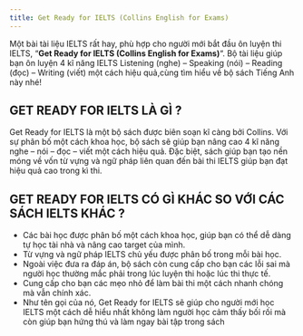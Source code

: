 ---
title: Get Ready for IELTS (Collins English for Exams)
---

Một bài tài liệu IELTS rất hay, phù hợp cho người mới bắt đầu ôn luyện thi IELTS, “**Get Ready for IELTS (Collins English for Exams)**“. Bộ tài liệu giúp bạn ôn luyện 4 kĩ năng IELTS Listening (nghe) – Speaking (nói) – Reading (đọc) – Writing (viết) một cách hiệu quả,cùng tìm hiểu về bộ sách Tiếng Anh này nhé! 

## GET READY FOR IELTS LÀ GÌ ?
Get Ready for IELTS là một bộ sách được biên soạn kĩ càng bởi Collins. Với sự phân bố một cách khoa học, bộ sách sẽ giúp bạn nâng cao 4 kĩ năng nghe – nói – đọc – viết một cách hiệu quả. Đặc biệt, sách giúp bạn tạo nền móng về vốn từ vựng và ngữ pháp liên quan đến bài thi IELTS giúp bạn đạt hiệu quả cao trong kì thi.

## GET READY FOR IELTS CÓ GÌ KHÁC SO VỚI CÁC SÁCH IELTS KHÁC ?
- Các bài học được phân bố một cách khoa học, giúp bạn có thể dễ dàng tự học tài nhà và nâng cao target của mình.
- Từ vựng và ngữ pháp IELTS chủ yếu được phân bố trong mỗi bài học.
- Ngoài việc đưa ra đáp án, bộ sách còn cung cấp cho bạn các lỗi sai mà người học thường mắc phải trong lúc luyện thi hoặc lúc thi thực tế.
- Cung cấp cho bạn các mẹo nhỏ để làm bài thi một cách nhanh chóng mà vẫn chính xác.
- Như tên gọi của nó, Get Ready for IELTS sẽ giúp cho người mới học IELTS một cách dễ hiểu nhất không làm người học cảm thấy bối rối mà còn giúp bạn hứng thú và làm ngay bài tập trong sách